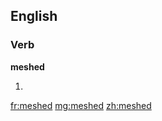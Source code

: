 ==English==

===Verb===
'''meshed'''

# {{past of|[[mesh]]}}

[[fr:meshed]]
[[mg:meshed]]
[[zh:meshed]]